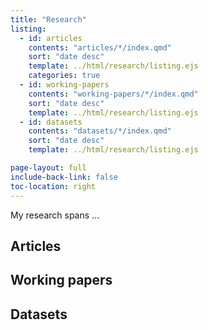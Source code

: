 ```yaml
---
title: "Research"
listing:
  - id: articles
    contents: "articles/*/index.qmd"
    sort: "date desc"
    template: ../html/research/listing.ejs
    categories: true
  - id: working-papers
    contents: "working-papers/*/index.qmd"
    sort: "date desc"
    template: ../html/research/listing.ejs
  - id: datasets
    contents: "datasets/*/index.qmd"
    sort: "date desc"
    template: ../html/research/listing.ejs

page-layout: full
include-back-link: false
toc-location: right
---
```


My research spans ...



## Articles

:::{#articles}
:::


## Working papers

:::{#working-papers}
:::


## Datasets

:::{#datasets}
:::

